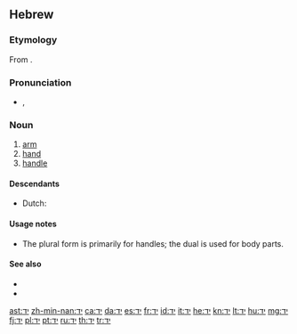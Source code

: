 ==Hebrew==

===Etymology===
From {{etyl|sem-pro|he}} {{recons|yad-|lang=sem-pro}}.

===Pronunciation===
* {{IPA|lang=he|/jad/}}, {{X-SAMPA|/jad/|lang=he}}

===Noun===
{{he-noun|g=f|pl=ידות|plwv=יָדוֹת|dual=ידיים|dualdwv=יָדַיִם|tr=yád|cons=יד|conswv=יַד|wv=יָד}}

# [[arm]]
# [[hand]]
# [[handle]]

====Descendants====
* Dutch: {{l|nl|jatten}} {{qualifier|borrowed}}

====Usage notes====
* The plural form {{term|ידות|יָדוֹת|tr=yadót|lang=he}} is primarily for handles; the dual is used for body parts.

====See also====
* {{l|he|אצבע|tr=étsba|g=f}}
* {{l|he|רגל|tr=regel|g=f}}

[[ast:יד]]
[[zh-min-nan:יד]]
[[ca:יד]]
[[da:יד]]
[[es:יד]]
[[fr:יד]]
[[id:יד]]
[[it:יד]]
[[he:יד]]
[[kn:יד]]
[[lt:יד]]
[[hu:יד]]
[[mg:יד]]
[[fj:יד]]
[[pl:יד]]
[[pt:יד]]
[[ru:יד]]
[[th:יד]]
[[tr:יד]]